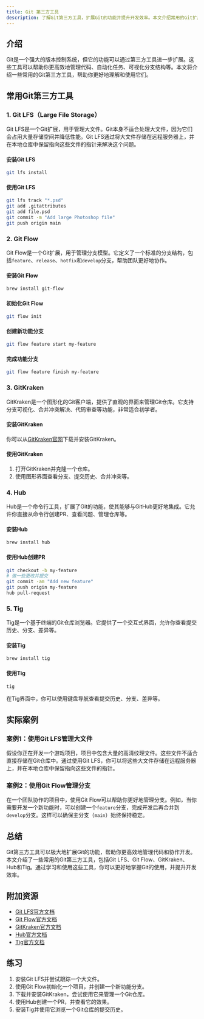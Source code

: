 ```yaml
---
title: Git 第三方工具
description: 了解Git第三方工具，扩展Git的功能并提升开发效率。本文介绍常用的Git扩展与插件，帮助初学者更好地掌握Git的使用。
---
```


## 介绍

Git是一个强大的版本控制系统，但它的功能可以通过第三方工具进一步扩展。这些工具可以帮助你更高效地管理代码、自动化任务、可视化分支结构等。本文将介绍一些常用的Git第三方工具，帮助你更好地理解和使用它们。

## 常用Git第三方工具

### 1. Git LFS（Large File Storage）

Git LFS是一个Git扩展，用于管理大文件。Git本身不适合处理大文件，因为它们会占用大量存储空间并降低性能。Git LFS通过将大文件存储在远程服务器上，并在本地仓库中保留指向这些文件的指针来解决这个问题。

#### 安装Git LFS

```bash
git lfs install
```

#### 使用Git LFS

```bash
git lfs track "*.psd"
git add .gitattributes
git add file.psd
git commit -m "Add large Photoshop file"
git push origin main
```

### 2. Git Flow

Git Flow是一个Git扩展，用于管理分支模型。它定义了一个标准的分支结构，包括`feature`、`release`、`hotfix`和`develop`分支，帮助团队更好地协作。

#### 安装Git Flow

```bash
brew install git-flow
```

#### 初始化Git Flow

```bash
git flow init
```

#### 创建新功能分支

```bash
git flow feature start my-feature
```

#### 完成功能分支

```bash
git flow feature finish my-feature
```

### 3. GitKraken

GitKraken是一个图形化的Git客户端，提供了直观的界面来管理Git仓库。它支持分支可视化、合并冲突解决、代码审查等功能，非常适合初学者。

#### 安装GitKraken

你可以从[GitKraken官网](https://www.gitkraken.com/)下载并安装GitKraken。

#### 使用GitKraken

1. 打开GitKraken并克隆一个仓库。
2. 使用图形界面查看分支、提交历史、合并冲突等。

### 4. Hub

Hub是一个命令行工具，扩展了Git的功能，使其能够与GitHub更好地集成。它允许你直接从命令行创建PR、查看问题、管理仓库等。

#### 安装Hub

```bash
brew install hub
```

#### 使用Hub创建PR

```bash
git checkout -b my-feature
# 做一些更改并提交
git commit -am "Add new feature"
git push origin my-feature
hub pull-request
```

### 5. Tig

Tig是一个基于终端的Git仓库浏览器。它提供了一个交互式界面，允许你查看提交历史、分支、差异等。

#### 安装Tig

```bash
brew install tig
```

#### 使用Tig

```bash
tig
```

在Tig界面中，你可以使用键盘导航查看提交历史、分支、差异等。

## 实际案例

### 案例1：使用Git LFS管理大文件

假设你正在开发一个游戏项目，项目中包含大量的高清纹理文件。这些文件不适合直接存储在Git仓库中。通过使用Git LFS，你可以将这些大文件存储在远程服务器上，并在本地仓库中保留指向这些文件的指针。

### 案例2：使用Git Flow管理分支

在一个团队协作的项目中，使用Git Flow可以帮助你更好地管理分支。例如，当你需要开发一个新功能时，可以创建一个`feature`分支，完成开发后再合并到`develop`分支。这样可以确保主分支（`main`）始终保持稳定。

## 总结

Git第三方工具可以极大地扩展Git的功能，帮助你更高效地管理代码和协作开发。本文介绍了一些常用的Git第三方工具，包括Git LFS、Git Flow、GitKraken、Hub和Tig。通过学习和使用这些工具，你可以更好地掌握Git的使用，并提升开发效率。

## 附加资源

- [Git LFS官方文档](https://git-lfs.github.com/)
- [Git Flow官方文档](https://github.com/nvie/gitflow)
- [GitKraken官方文档](https://www.gitkraken.com/docs)
- [Hub官方文档](https://hub.github.com/)
- [Tig官方文档](https://jonas.github.io/tig/)

## 练习

1. 安装Git LFS并尝试跟踪一个大文件。
2. 使用Git Flow初始化一个项目，并创建一个新功能分支。
3. 下载并安装GitKraken，尝试使用它来管理一个Git仓库。
4. 使用Hub创建一个PR，并查看它的效果。
5. 安装Tig并使用它浏览一个Git仓库的提交历史。